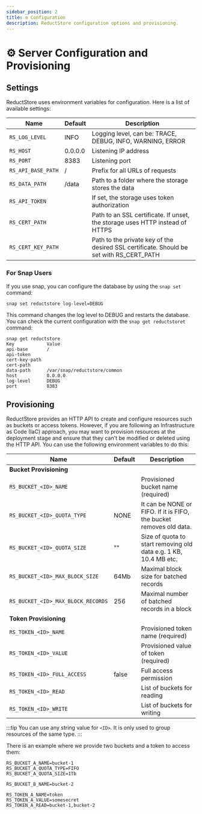 ```yaml
---
sidebar_position: 2
title: ⚙ Configuration
description: ReductStore configuration options and provisioning.
---
```


<head>
  <link rel="canonical" href="https://www.reduct.store/docs/configuration" />
</head>

# ⚙ Server Configuration and Provisioning

## Settings

ReductStore uses environment variables for configuration. Here is a list of available settings:

| Name               | Default | Description                                                                             |
| ------------------ | ------- | --------------------------------------------------------------------------------------- |
| `RS_LOG_LEVEL`     | INFO    | Logging level, can be: TRACE, DEBUG, INFO, WARNING, ERROR                               |
| `RS_HOST`          | 0.0.0.0 | Listening IP address                                                                    |
| `RS_PORT`          | 8383    | Listening port                                                                          |
| `RS_API_BASE_PATH` | /       | Prefix for all URLs of requests                                                         |
| `RS_DATA_PATH`     | /data   | Path to a folder where the storage stores the data                                      |
| `RS_API_TOKEN`     |         | If set, the storage uses token authorization                                           |
| `RS_CERT_PATH`     |         | Path to an SSL certificate. If unset, the storage uses HTTP instead of HTTPS            |
| `RS_CERT_KEY_PATH` |         | Path to the private key of the desired SSL certificate. Should be set with RS_CERT_PATH |

### For Snap Users

If you use snap, you can configure the database by using the `snap set` command:

```
snap set reductstore log-level=DEBUG
```

This command changes the log level to DEBUG and restarts the database. You can check the current configuration with the `snap get reductstoret` command:

```
snap get reductstore
Key            Value
api-base       /
api-token
cert-key-path
cert-path
data-path      /var/snap/reductstore/common
host           0.0.0.0
log-level      DEBUG
port           8383
```

## Provisioning

ReductStore provides an HTTP API to create and configure resources such as buckets or access tokens. However, if you are following an Infrastructure as Code (IaC) approach, you may want to provision resources at the deployment stage and ensure that they can't be modified or deleted using the HTTP API. You can use the following environment variables to do this:

| Name                               | Default | Description                                                         |
| ---------------------------------- | ------- | ------------------------------------------------------------------- |
| **Bucket Provisioning**            |         |                                                                     |
| `RS_BUCKET_<ID>_NAME`              |         | Provisioned bucket name (required)                                  |
| `RS_BUCKET_<ID>_QUOTA_TYPE`        | NONE    | It can be NONE or FIFO. If it is FIFO, the bucket removes old data. |
| `RS_BUCKET_<ID>_QUOTA_SIZE`        | ""      | Size of quota to start removing old data e.g. 1 KB, 10.4 MB etc.    |
| `RS_BUCKET_<ID>_MAX_BLOCK_SIZE`    | 64Mb    | Maximal block size for batched records                              |
| `RS_BUCKET_<ID>_MAX_BLOCK_RECORDS` | 256     | Maximal number of batched records in a block                        |
| **Token Provisioning**             |         |                                                                     |
| `RS_TOKEN_<ID>_NAME`               |         | Provisioned token name (required)                                   |
| `RS_TOKEN_<ID>_VALUE`              |         | Provisioned value of token (required)                               |
| `RS_TOKEN_<ID>_FULL_ACCESS`        | false   | Full access permission                                              |
| `RS_TOKEN_<ID>_READ`               |         | List of buckets for reading                                         |
| `RS_TOKEN_<ID>_WRITE`              |         | List of buckets for writing                                         |

:::tip
You can use any string value for `<ID>`. It is only used to group resources of the same type.
:::

&#x20;There is an example where we provide two buckets and a token to access them:

```
RS_BUCKET_A_NAME=bucket-1
RS_BUCKET_A_QUOTA_TYPE=FIFO
RS_BUCKET_A_QUOTA_SIZE=1Tb

RS_BUCKET_B_NAME=bucket-2

RS_TOKEN_A_NAME=token
RS_TOKEN_A_VALUE=somesecret
RS_TOKEN_A_READ=bucket-1,bucket-2
```
